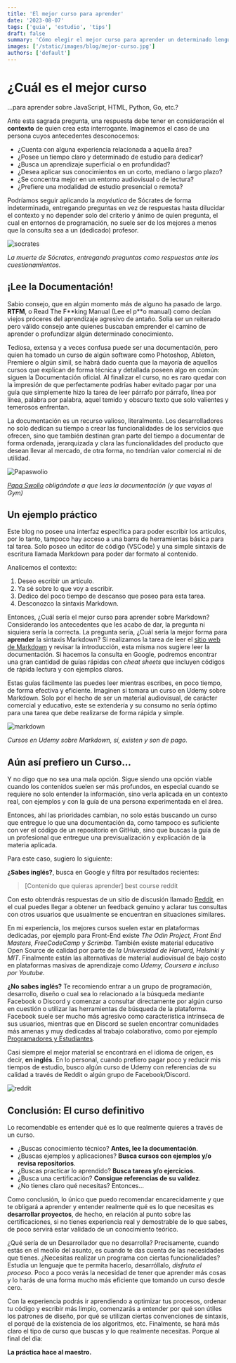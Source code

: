 ```yaml
---
title: 'El mejor curso para aprender'
date: '2023-08-07'
tags: ['guia', 'estudio', 'tips']
draft: false
summary: 'Cómo elegir el mejor curso para aprender un determinado lenguaje de programación, tecnología o software'
images: ['/static/images/blog/mejor-curso.jpg']
authors: ['default']
---
```


# ¿Cuál es el mejor curso

...para aprender sobre JavaScript, HTML, Python, Go, etc.?

Ante esta sagrada pregunta, una respuesta debe tener en consideración el **contexto** de quien crea esta interrogante. Imaginemos el caso de una persona cuyos antecedentes desconocemos:

- ¿Cuenta con alguna experiencia relacionada a aquella área?
- ¿Posee un tiempo claro y determinado de estudio para dedicar?
- ¿Busca un aprendizaje superficial o en profundidad?
- ¿Desea aplicar sus conocimientos en un corto, mediano o largo plazo?
- ¿Se concentra mejor en un entorno audiovisual o de lectura?
- ¿Prefiere una modalidad de estudio presencial o remota?

Podríamos seguir aplicando la _mayéutica_ de Sócrates de forma indeterminada, entregando preguntas en vez de respuestas hasta dilucidar el contexto y no depender solo del criterio y ánimo de quien pregunta, el cual en entornos de programación, no suele ser de los mejores a menos que la consulta sea a un (dedicado) profesor.

![socrates](/static/images/blog/mejor-curso-01.jpg)

_La muerte de Sócrates, entregando preguntas como respuestas ante los cuestionamientos._

## ¡Lee la Documentación!

Sabio consejo, que en algún momento más de alguno ha pasado de largo. **RTFM**, o Read The F\*\*king Manual (Lee el p\*\*o manual) como decían viejos próceres del aprendizaje agresivo de antaño. Solía ser un reiterado pero válido consejo ante quienes buscaban emprender el camino de aprender o profundizar algún determinado conocimiento.

Tediosa, extensa y a veces confusa puede ser una documentación, pero quien ha tomado un curso de algún software como Photoshop, Ableton, Premiere o algún símil, se habrá dado cuenta que la mayoría de aquellos cursos que explican de forma técnica y detallada poseen algo en común: siguen la Documentación oficial. Al finalizar el curso, no es raro quedar con la impresión de que perfectamente podrías haber evitado pagar por una guía que simplemente hizo la tarea de leer párrafo por párrafo, línea por línea, palabra por palabra, aquel temido y obscuro texto que solo valientes y temerosos enfrentan.

La documentación es un recurso valioso, literalmente. Los desarrolladores no solo dedican su tiempo a crear las funcionalidades de los servicios que ofrecen, sino que también destinan gran parte del tiempo a documentar de forma ordenada, jerarquizada y clara las funcionalidades del producto que desean llevar al mercado, de otra forma, no tendrían valor comercial ni de utilidad.

![Papaswolio](/static/images/blog/mejor-curso-02.jpg)

_[Papa Swolio](https://papaswolio.com/) obligándote a que leas la documentación (y que vayas al Gym)_

## Un ejemplo práctico

Este blog no posee una interfaz específica para poder escribir los artículos, por lo tanto, tampoco hay acceso a una barra de herramientas básica para tal tarea. Solo poseo un editor de código (VSCode) y una simple sintaxis de escritura llamada Markdown para poder dar formato al contenido.

Analicemos el contexto:

1. Deseo escribir un artículo.
2. Ya sé sobre lo que voy a escribir.
3. Dedico del poco tiempo de descanso que poseo para esta tarea.
4. Desconozco la sintaxis Markdown.

Entonces, ¿Cuál sería el mejor curso para aprender sobre Markdown? Considerando los antecedentes que les acabo de dar, la pregunta ni siquiera sería la correcta. La pregunta sería, ¿Cuál sería la mejor forma para **aprender** la sintaxis Markdown? Si realizamos la tarea de leer el [sitio web de Markdown](https://www.markdownguide.org/getting-started/#documentation) y revisar la introducción, esta misma nos sugiere leer la documentación. Si hacemos la consulta en Google, podremos encontrar una gran cantidad de guías rápidas con _cheat sheets_ que incluyen códigos de rápida lectura y con ejemplos claros.

Estas guías fácilmente las puedes leer mientras escribes, en poco tiempo, de forma efectiva y eficiente. Imaginen si tomara un curso en Udemy sobre Markdown. Solo por el hecho de ser un material audiovisual, de carácter comercial y educativo, este se extendería y su consumo no sería óptimo para una tarea que debe realizarse de forma rápida y simple.

![markdown](/static/images/blog/mejor-curso-03.jpg)

_Cursos en Udemy sobre Markdown, sí, existen y son de pago._

## Aún así prefiero un Curso...

Y no digo que no sea una mala opción. Sigue siendo una opción viable cuando los contenidos suelen ser más profundos, en especial cuando se requiere no solo entender la información, sino verla aplicada en un contexto real, con ejemplos y con la guía de una persona experimentada en el área.

Entonces, ahí las prioridades cambian, no solo estás buscando un curso que entregue lo que una documentación da, como tampoco es suficiente con ver el código de un repositorio en GitHub, sino que buscas la guía de un profesional que entregue una previsualización y explicación de la materia aplicada.

Para este caso, sugiero lo siguiente:

**¿Sabes inglés?**, busca en Google y filtra por resultados recientes:

> [Contenido que quieras aprender] best course reddit

Con esto obtendrás respuestas de un sitio de discusión llamado [Reddit](https://www.reddit.com/r/cscareerquestions/), en el cual puedes llegar a obtener un feedback genuino y aclarar tus consultas con otros usuarios que usualmente se encuentran en situaciones similares.

En mi experiencia, los mejores cursos suelen estar en plataformas dedicadas, por ejemplo para Front-End existe _The Odin Project, Front End Masters, FreeCodeCamp y Scrimba._ También existe material educativo Open Source de calidad por parte de _la Universidad de Harvard, Helsinki y MIT_. Finalmente están las alternativas de material audiovisual de bajo costo en plataformas masivas de aprendizaje como _Udemy, Coursera e incluso por Youtube._

**¿No sabes inglés?** Te recomiendo entrar a un grupo de programación, desarrollo, diseño o cual sea lo relacionado a la búsqueda mediante Facebook o Discord y comenzar a consultar directamente por algún curso en cuestión o utilizar las herramientas de búsqueda de la plataforma. Facebook suele ser mucho más agresivo como característica intrínseca de sus usuarios, mientras que en Discord se suelen encontrar comunidades más amenas y muy dedicadas al trabajo colaborativo, como por ejemplo [Programadores y Estudiantes](https://discord.com/invite/programacion).

Casi siempre el mejor material se encontrará en el idioma de origen, es decir, **en inglés**. En lo personal, cuando prefiero pagar poco y reducir mis tiempos de estudio, busco algún curso de Udemy con referencias de su calidad a través de Reddit o algún grupo de Facebook/Discord.

![reddit](/static/images/blog/mejor-curso-04.png)

## Conclusión: El curso definitivo

Lo recomendable es entender qué es lo que realmente quieres a través de un curso.

- ¿Buscas conocimiento técnico? **Antes, lee la documentación**.
- ¿Buscas ejemplos y aplicaciones? **Busca cursos con ejemplos y/o revisa repositorios**.
- ¿Buscas practicar lo aprendido? **Busca tareas y/o ejercicios**.
- ¿Busca una certificación? **Consigue referencias de su validez**.
- ¿No tienes claro qué necesitas? Entonces...

Como conclusión, lo único que puedo recomendar encarecidamente y que te obligará a aprender y entender realmente qué es lo que necesitas es **desarrollar proyectos**, de hecho, en relación al punto sobre las certificaciones, si no tienes experiencia real y demostrable de lo que sabes, de poco servirá estar validado de un conocimiento teórico.

¿Qué sería de un Desarrollador que no desarrolla? Precisamente, cuando estás en el meollo del asunto, es cuando te das cuenta de las necesidades que tienes. ¿Necesitas realizar un programa con ciertas funcionalidades? Estudia un lenguaje que te permita hacerlo, desarróllalo, _disfruta el proceso_. Poco a poco verás la necesidad de tener que aprender más cosas y lo harás de una forma mucho más eficiente que tomando un curso desde cero.

Con la experiencia podrás ir aprendiendo a optimizar tus procesos, ordenar tu código y escribir más limpio, comenzarás a entender por qué son útiles los patrones de diseño, por qué se utilizan ciertas convenciones de sintaxis, el porqué de la existencia de los algoritmos, etc. Finalmente, se hará más claro el tipo de curso que buscas y lo que realmente necesitas. Porque al final del día:

**La práctica hace al maestro.**
